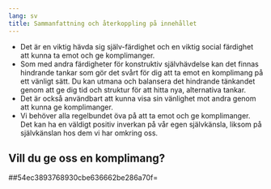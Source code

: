 ```yaml
---
lang: sv
title: Sammanfattning och återkoppling på innehållet
---
```


-   Det är en viktig hävda sig själv-färdighet och en viktig social
    färdighet att kunna ta emot och ge komplimanger.
-   Som med andra färdigheter för konstruktiv självhävdelse kan det
    finnas hindrande tankar som gör det svårt för dig att ta emot en
    komplimang på ett vänligt sätt. Du kan utmana och balansera det
    hindrande tänkandet genom att ge dig tid och struktur för att hitta
    nya, alternativa tankar.
-   Det är också användbart att kunna visa sin vänlighet mot andra genom
    att kunna ge komplimanger.
-   Vi behöver alla regelbundet öva på att ta emot och ge komplimanger.
    Det kan ha en väldigt positiv inverkan på vår egen självkänsla,
    liksom på självkänslan hos dem vi har omkring oss.

## Vill du ge oss en komplimang?

##54ec3893768930cbe636662be286a70f=
